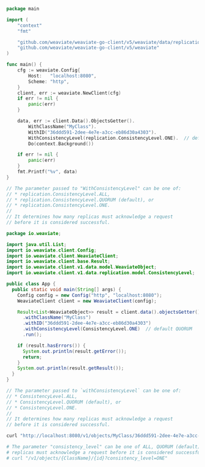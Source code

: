 
<Tabs groupId="languages">
  <TabItem value="py" label="Python">
    <FilteredTextBlock
      text={PyCode}
      startMarker="# START QueryWithReplication"
      endMarker="# END QueryWithReplication"
      language="py"
    />
  </TabItem>

<TabItem value="js" label="JS/TS">
  <FilteredTextBlock
    text={TSCode}
    startMarker="START QueryWithReplication"
    endMarker="END QueryWithReplication"
    language="ts"
  />
</TabItem>
<TabItem value="go" label="Go">

```go
package main

import (
    "context"
    "fmt"

    "github.com/weaviate/weaviate-go-client/v5/weaviate/data/replication"  // for consistency levels
    "github.com/weaviate/weaviate-go-client/v5/weaviate"
)

func main() {
    cfg := weaviate.Config{
        Host:   "localhost:8080",
        Scheme: "http",
    }
    client, err := weaviate.NewClient(cfg)
    if err != nil {
        panic(err)
    }

    data, err := client.Data().ObjectsGetter().
        WithClassName("MyClass").
        WithID("36ddd591-2dee-4e7e-a3cc-eb86d30a4303").
        WithConsistencyLevel(replication.ConsistencyLevel.ONE).  // default QUORUM
        Do(context.Background())

    if err != nil {
        panic(err)
    }
    fmt.Printf("%v", data)
}

// The parameter passed to "WithConsistencyLevel" can be one of:
// * replication.ConsistencyLevel.ALL,
// * replication.ConsistencyLevel.QUORUM (default), or
// * replication.ConsistencyLevel.ONE.
//
// It determines how many replicas must acknowledge a request
// before it is considered successful.

```

</TabItem>
<TabItem value="java6" label="Java v6">
    <FilteredTextBlock
      text={JavaV6Code}
      startMarker="// START QueryWithReplication"
      endMarker="// END QueryWithReplication"
      language="java"
    />
  </TabItem>
<TabItem value="java" label="Java">

```java
package io.weaviate;

import java.util.List;
import io.weaviate.client.Config;
import io.weaviate.client.WeaviateClient;
import io.weaviate.client.base.Result;
import io.weaviate.client.v1.data.model.WeaviateObject;
import io.weaviate.client.v1.data.replication.model.ConsistencyLevel;

public class App {
  public static void main(String[] args) {
    Config config = new Config("http", "localhost:8080");
    WeaviateClient client = new WeaviateClient(config);

    Result<List<WeaviateObject>> result = client.data().objectsGetter()
      .withClassName("MyClass")
      .withID("36ddd591-2dee-4e7e-a3cc-eb86d30a4303")
      .withConsistencyLevel(ConsistencyLevel.ONE)  // default QUORUM
      .run();

    if (result.hasErrors()) {
      System.out.println(result.getError());
      return;
    }
    System.out.println(result.getResult());
  }
}

// The parameter passed to `withConsistencyLevel` can be one of:
// * ConsistencyLevel.ALL,
// * ConsistencyLevel.QUORUM (default), or
// * ConsistencyLevel.ONE.
//
// It determines how many replicas must acknowledge a request
// before it is considered successful.

```

</TabItem>
<TabItem value="curl" label="Curl">

```bash
curl "http://localhost:8080/v1/objects/MyClass/36ddd591-2dee-4e7e-a3cc-eb86d30a4303?consistency_level=QUORUM"

# The parameter "consistency_level" can be one of ALL, QUORUM (default), or ONE. Determines how many
# replicas must acknowledge a request before it is considered successful.
# curl "/v1/objects/{ClassName}/{id}?consistency_level=ONE"
```

</TabItem>
</Tabs>

